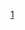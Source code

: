 {{鐵道路線|
| 模板名稱 =光州都市铁道1号线
| 名稱 = [[File:Gwangju Metro Line 1.svg|18px|1|link=]] [[光州都市鐵道1號線]]
| 代表色 = #009088
| 背景顏色 = #ddffdd
| Logo = 
| 車站列表 = [[鹿洞站 (光州)|鹿洞]] - [[所台站|所台]] - [[鹤洞·证心寺入口站|鹤洞·证心寺入口]] - [[南光州站|南光州]] - [[文化殿堂站|文化殿堂]] - [[锦南路4街站|锦南路4街]] - [[锦南路5街站|锦南路5街]] - [[良洞市场站|良洞市场]] - [[石脊站|石脊]] - [[农城站|农城]] - [[花亭站|花亭]] - [[双村站|双村]] - [[云泉站 (光州)|云泉]] - [[尚武站 (光州)|尚武]] - [[金大中會展中心站|金大中會展中心]] - [[机场站 (光州)|机场]] - [[松汀公园站|松汀公园]] - [[光州松汀站 (光州地铁)|光州松汀]] - [[道山站|道山]] - [[平洞站|平洞]]}}
<noinclude>
[[Category:光州都市鐵道路線模板|1]]
</noinclude>
